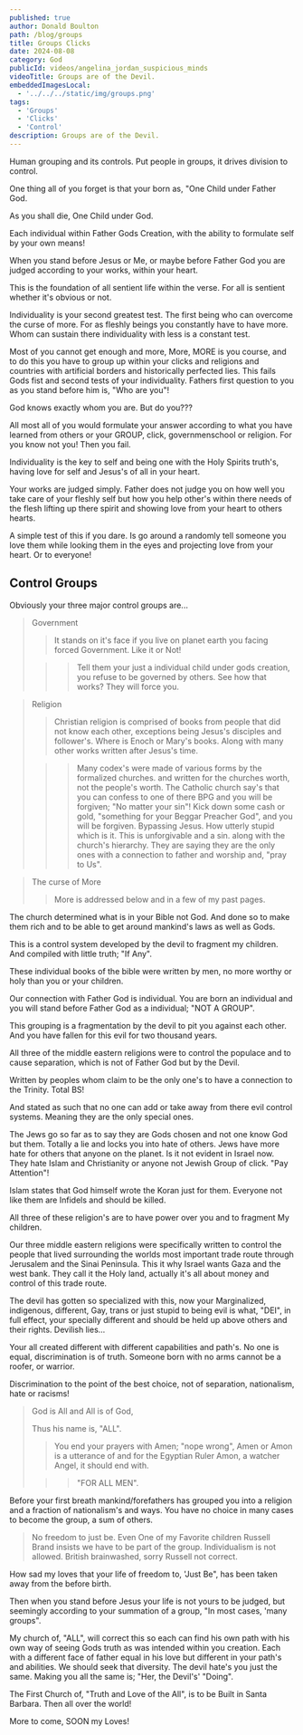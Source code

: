 ```yaml
---
published: true
author: Donald Boulton
path: /blog/groups
title: Groups Clicks
date: 2024-08-08
category: God
publicId: videos/angelina_jordan_suspicious_minds
videoTitle: Groups are of the Devil.
embeddedImagesLocal:
  - '../../../static/img/groups.png'
tags:
  - 'Groups'
  - 'Clicks'
  - 'Control'
description: Groups are of the Devil.
---
```



<ImageColWrapperPage>

<GatsbyImage
  alt="Groups"
  imgclass="block object-cover object-center w-full h-full rounded-lg"
  image={getImage(props.localImages[0])}
/>

</ImageColWrapperPage>

Human grouping and its controls. Put people in groups, it drives division to control.

One thing all of you forget is that your born as, "One Child under Father God.

As you shall die, One Child under God.

Each individual within Father Gods Creation, with the ability to formulate self by your own means!

When you stand before Jesus or Me, or maybe before Father God you are judged according to your works, within your heart.

This is the foundation of all sentient life within the verse. For all is sentient whether it's obvious or not.

Individuality is your second greatest test. The first being who can overcome the curse of more. For as fleshly beings you constantly have to have more. Whom can sustain there individuality with less is a constant test.

Most of you cannot get enough and more, More, MORE is you course, and to do this you have to group up within your clicks and religions and countries with artificial borders and historically perfected lies. This fails Gods fist and second tests of your individuality. Fathers first question to you as you stand before him is, "Who are you"!

God knows exactly whom you are. But do you???

All most all of you would formulate your answer according to what you have learned from others or your GROUP, click, governmenschool or religion. For you know not you! Then you fail.

Individuality is the key to self and being one with the Holy Spirits truth's, having love for self and Jesus's of all in your heart.

Your works are judged simply. Father does not judge you on how well you take care of your fleshly self but how you help other's within there needs of the flesh lifting up there spirit and showing love from your heart to others hearts.

A simple test of this if you dare. Is go around a randomly tell someone you love them while looking them in the eyes and projecting love from your heart. Or to everyone!

## Control Groups

Obviously your three major control groups are...

> Government
>
> > It stands on it's face if you live on planet earth you facing forced Government. Like it or Not!
>
> > > Tell them your just a individual child under gods creation, you refuse to be governed by others. See how that works? They will force you.

> Religion
>
> > Christian religion is comprised of books from people that did not know each other, exceptions being Jesus's disciples and follower's. Where is Enoch or Mary's books. Along with many other works written after Jesus's time.
>
> > > Many codex's were made of various forms by the formalized churches. and written for the churches worth, not the people's worth. The Catholic church say's that you can confess to one of there BPG and you will be forgiven; "No matter your sin"! Kick down some cash or gold, "something for your Beggar Preacher God", and you will be forgiven. Bypassing Jesus. How utterly stupid which is it. This is unforgivable and a sin. along with the church's hierarchy. They are saying they are the only ones with a connection to father and worship and, "pray to Us".

> The curse of More
>
> > More is addressed below and in a few of my past pages.

The church determined what is in your Bible not God. And done so to make them rich and to be able to get around mankind's laws as well as Gods.

This is a control system developed by the devil to fragment my children. And compiled with little truth; "If Any".

These individual books of the bible were written by men, no more worthy or holy than you or your children.

Our connection with Father God is individual. You are born an individual and you will stand before Father God as a individual; "NOT A GROUP".

This grouping is a fragmentation by the devil to pit you against each other. And you have fallen for this evil for two thousand years.

All three of the middle eastern religions were to control the populace and to cause separation, which is not of Father God but by the Devil.

Written by peoples whom claim to be the only one's to have a connection to the Trinity. Total BS!

And stated as such that no one can add or take away from there evil control systems. Meaning they are the only special ones.

The Jews go so far as to say they are Gods chosen and not one know God but them. Totally a lie and locks you into hate of others. Jews have more hate for others that anyone on the planet. Is it not evident in Israel now. They hate Islam and Christianity or anyone not Jewish Group of click. "Pay Attention"!

Islam states that God himself wrote the Koran just for them. Everyone not like them are Infidels and should be killed.

All three of these religion's are to have power over you and to fragment My children.

Our three middle eastern religions were specifically written to control the people that lived surrounding the worlds most important trade route through Jerusalem and the Sinai Peninsula. This it why Israel wants Gaza and the west bank. They call it the Holy land, actually it's all about money and control of this trade route.

The devil has gotten so specialized with this, now your Marginalized, indigenous, different, Gay, trans or just stupid to being evil is what, "DEI", in full effect, your specially different and should be held up above others and their rights. Devilish lies...

Your all created different with different capabilities and path's. No one is equal, discrimination is of truth. Someone born with no arms cannot be a roofer, or warrior.

Discrimination to the point of the best choice, not of separation, nationalism, hate or racisms!

> God is All and All is of God,
>
> Thus his name is, "ALL".
>
> > You end your prayers with Amen; "nope wrong", Amen or Amon is a utterance of and for the Egyptian Ruler Amon, a watcher Angel, it should end with.
>
> > > "FOR ALL MEN".

Before your first breath mankind/forefathers has grouped you into a religion and a fraction of nationalism's and ways. You have no choice in many cases to become the group, a sum of others.

> No freedom to just be. Even One of my Favorite children Russell Brand insists we have to be part of the group. Individualism is not allowed. British brainwashed, sorry Russell not correct.

How sad my loves that your life of freedom to, 'Just Be", has been taken away from the before birth.

Then when you stand before Jesus your life is not yours to be judged, but seemingly according to your summation of a group, "In most cases, 'many groups".

My church of, "ALL", will correct this so each can find his own path with his own way of seeing Gods truth as was intended within you creation. Each with a different face of father equal in his love but different in your path's and abilities. We should seek that diversity. The devil hate's you just the same. Making you all the same is; "Her, the Devil's' "Doing".

The First Church of, "Truth and Love of the All", is to be Built in Santa Barbara. Then all over the world!

More to come, SOON my Loves!




